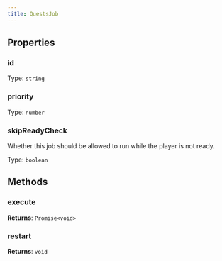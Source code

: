 ```yaml
---
title: QuestsJob
---
```



## Properties
### id

Type: `string`

### priority

Type: `number`

### skipReadyCheck
Whether this job should be allowed to run while the player is not ready.

Type: `boolean`

## Methods

### execute

**Returns**: `Promise<void>`

### restart

**Returns**: `void`

